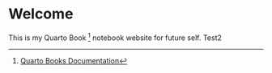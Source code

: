 # Welcome {.unnumbered}

This is my Quarto Book [^quarto-book] notebook website for future self.  Test2

[^quarto-book]: [Quarto Books Documentation](https://quarto.org/docs/books/)
